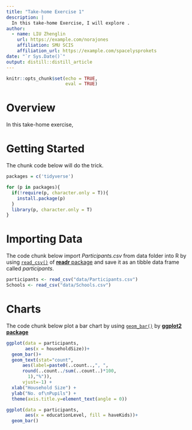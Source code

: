 ```yaml
---
title: "Take-home Exercise 1"
description: |
  In this take-home Exercise, I will explore .
author:
  - name: LIU Zhenglin 
    url: https://example.com/norajones
    affiliation: SMU SCIS
    affiliation_url: https://example.com/spacelysprokets
date: "`r Sys.Date()`"
output: distill::distill_article
---
```


```r
knitr::opts_chunk$set(echo = TRUE,
                      eval = TRUE)
```

# Overview

In this take-home exercise,  

# Getting Started

The chunk code below will do the trick.

```r
packages = c('tidyverse')

for (p in packages){
  if(!require(p, character.only = T)){
    install.package(p)
  }
  library(p, character.only = T)
}
```
# Importing Data

The code chunk below import *Participants.csv* from data folder into R by using [`read_csv()`](https://readr.tidyverse.org/reference/read_delim.html) of [**readr** package](https://readr.tidyverse.org/index.html) and save it as an tibble data frame called *participants*. 

```r
participants <- read_csv("data/Participants.csv")
Schools <- read_csv("data/Schools.csv")
```
# Charts

The code chunk below plot a bar chart by using [`geom_bar()`](https://ggplot2.tidyverse.org/reference/geom_bar.html) by [**ggplot2 package**](https://ggplot2.tidyverse.org/index.html)

```r
ggplot(data = participants,
       aes(x = householdSize))+
  geom_bar()+
  geom_text(stat="count",
      aes(label=paste0(..count..,", ",
      round(..count../sum(..count..)*100,
        1),"%")),
      vjust=-1) +
  xlab("Household Size") +
  ylab("No. of\nPupils") +
  theme(axis.title.y=element_text(angle = 0))
```


```r
ggplot(data = participants,
       aes(x = educationLevel, fill = haveKids))+
  geom_bar()
```